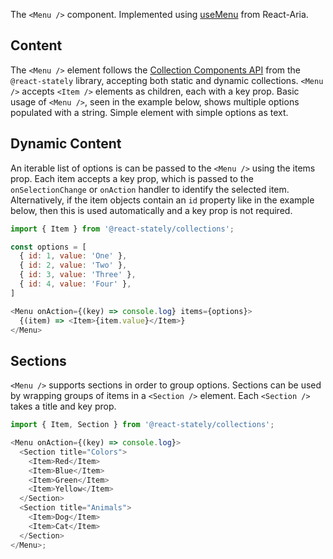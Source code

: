 The `<Menu />` component. Implemented using
[useMenu](https://react-spectrum.adobe.com/react-aria/useMenu.html) from React-Aria.

## Content

The `<Menu />` element follows the
[Collection Components API](https://react-spectrum.adobe.com/react-stately/collections.html) from
the `@react-stately` library, accepting both static and dynamic collections. `<Menu />` accepts
`<Item />` elements as children, each with a key prop. Basic usage of `<Menu />`, seen in the
example below, shows multiple options populated with a string. Simple element with simple options as
text.

## Dynamic Content

An iterable list of options is can be passed to the `<Menu />` using the items prop. Each item
accepts a key prop, which is passed to the `onSelectionChange` or `onAction` handler to identify the
selected item. Alternatively, if the item objects contain an `id` property like in the example
below, then this is used automatically and a key prop is not required.

```js
import { Item } from '@react-stately/collections';

const options = [
  { id: 1, value: 'One' },
  { id: 2, value: 'Two' },
  { id: 3, value: 'Three' },
  { id: 4, value: 'Four' },
]

<Menu onAction={(key) => console.log} items={options}>
  {(item) => <Item>{item.value}</Item>}
</Menu>
```

## Sections

`<Menu />` supports sections in order to group options. Sections can be used by wrapping groups of
items in a `<Section />` element. Each `<Section />` takes a title and key prop.

```js
import { Item, Section } from '@react-stately/collections';

<Menu onAction={(key) => console.log}>
  <Section title="Colors">
    <Item>Red</Item>
    <Item>Blue</Item>
    <Item>Green</Item>
    <Item>Yellow</Item>
  </Section>
  <Section title="Animals">
    <Item>Dog</Item>
    <Item>Cat</Item>
  </Section>
</Menu>;
```
